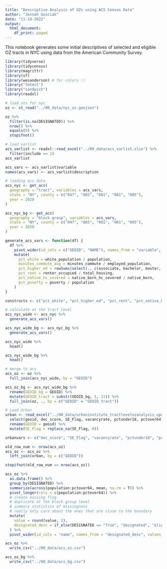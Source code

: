 ```yaml
---
title: "Descriptive Analysis of OZs using ACS Census Data"
author: "Jennah Gosciak"
date: "11-18-2022"
output:
  html_document:
    df_print: paged
---
```


This notebook generates some initial descriptives of selected and eligible OZ tracts in NYC using data from the American Community Survey.

```r
library(tidyverse)
library(tidycensus)
library(magrittr)
library(sf)
library(wesanderson) # for colors :)
library("lmtest")
library("sandwich")
library(readxl)
```
```r
# load ozs for nyc
oz <- st_read("../00_data/nyc_oz.geojson")

oz %>%
  filter(is.na(DESIGNATED)) %>%
  nrow() %>%
  equals(0) %>%
  stopifnot()
```

```r
# load varlist
acs_varlist <- readxl::read_excel("../00_data/acs_varlist.xlsx") %>%
  filter(include == 1)
acs_varlist

acs_vars <- acs_varlist$variable
names(acs_vars) <- acs_varlist$description

# loading acs data
acs_nyc <- get_acs(
  geography = "tract", variables = acs_vars,
  state = "NY", county = c("047", "085", "081", "061", "005"),
  year = 2020
)

acs_nyc_bg <- get_acs(
  geography = "block group", variables = acs_vars,
  state = "NY", county = c("047", "085", "081", "061", "005"),
  year = 2020
)

generate_acs_vars <- function(df) {
  df %>%
    pivot_wider(id_cols = c("GEOID", "NAME"), names_from = "variable", values_from = "estimate") %>%
    mutate(
      pct_white = white_population / population,
      minutes_commute_avg = minutes_commute / employed_population,
      pct_higher_ed = rowSums(select(., c(associate, bachelor, master, professional_school, doctoral)), na.rm = T) / population,
      pct_rent = renter_occupied / total_housing,
      pct_native_hc_covered = native_born_hc_covered / native_born,
      pct_poverty = poverty / population
    )
}

constructs <- c("pct_white", "pct_higher_ed", "pct_rent", "pct_native_hc_covered", "pct_poverty", "minutes_commute_avg")

# calculate at the tract level
acs_nyc_wide <- acs_nyc %>%
  generate_acs_vars()

acs_nyc_wide_bg <- acs_nyc_bg %>%
  generate_acs_vars()

acs_nyc_wide %>%
  head()

acs_nyc_wide_bg %>%
  head()
```

```r
# merge to acs
acs_oz <- oz %>%
  full_join(acs_nyc_wide, by = "GEOID")

acs_oz_bg <- acs_nyc_wide_bg %>%
  rename(GEOID_bg = GEOID) %>%
  mutate(GEOID_tract = substr(GEOID_bg, 1, 11)) %>%
  full_join(oz, ., by = c("GEOID" = "GEOID_tract"))
```

```r
# Load Urban
urban <- read_excel("../00_data/urbaninstitute_tractlevelozanalysis_update01142021.xlsx") %>%
  select(geoid, dec_score, SE_Flag, vacancyrate, pctunder18, pctover64) %>%
  rename(GEOID = geoid) %>%
  mutate(SE_Flag = replace_na(SE_Flag, 0))

urbanvars <- c("dec_score", "SE_Flag", "vacancyrate", "pctunder18", "pctover64")

old_row_num <- nrow(acs_oz)
acs_oz <- acs_oz %>%
  left_join(urban, by = c("GEOID"))

stopifnot(old_row_num == nrow(acs_oz))
```

```r
acs_oz %>%
  as.data.frame() %>%
  group_by(DESIGNATED) %>%
  summarize(across(population:pctover64, mean, na.rm = T)) %>%
  pivot_longer(cols = c(population:pctover64)) %>%
  # create missing flag
  # duplicate at the block group level
  # summary statistics of missingness
  # really only care about the ones that are close to the boundary
  mutate(
    value = round(value, 2),
    designated_desc = if_else(DESIGNATED == "True", "designated", "eligible")
  ) %>%
  pivot_wider(id_cols = "name", names_from = "designated_desc", values_from = "value")
```


```r
acs_oz %>%
  write_csv("../00_data/acs_oz.csv")

acs_oz_bg %>%
  write_csv("../00_data/acs_bg.csv")
```
